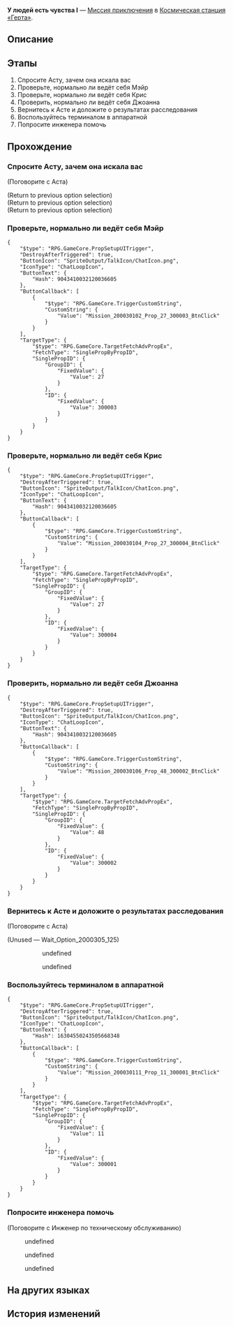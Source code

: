 {{Дополнить|Диалоги.}}
{{Миссия Инфобокс
|id              = 2000301
|Название        = 
|Изображение     = Миссия Освоения У людей есть чувства I.png
|Тип             = Миссия приключения
|События         = 
|Глава           = 
|Условия         = 
* Завершена [[Миссия приключения]] ''[[Дорога возрождения]]''
* Завершена [[Миссия Освоения]] ''[[Долгое ожидание лезвия клинка]]''
* Достигните [[Уровень Освоения|Уровня Освоения]] 11
|Персонажи       = Аста; Джоанна; Инженер по техническому обслуживанию; Исследователь Отдела откровений; Крис; Мэйр; Первопроходец; Спокойный исследователь из Отдела медицины; Удивлённый исследователь Отдела прикладных искусств
|СтартЛокация    = [[Космическая станция «Герта»]] — [[Главная контрольная зона]]
|Локации         = Главная контрольная зона
|Предыдущая      = Дорога возрождения
|Следующая       = У людей есть чувства II
|Награды         = Опыт Освоения*100; Звёздный нефрит*30; Журнал приключений*2; Гертаreum*50; Кредиты*5 000
}}
'''У людей есть чувства I''' — [[Миссия приключения]] в [[Космическая станция «Герта»]].

==Описание==
{{Описание|Диковина под названием Ракушка-смешнявка поражена мем-вирусом и теперь распространяет по космической станции демотивирующие высказывания. Аста просит вас найти источник вируса.<br />Вы проверяете историю поиска Мэйр и понимаете, что она просто невинная любительница кошек.}}

==Этапы==
# Спросите Асту, зачем она искала вас
# Проверьте, нормально ли ведёт себя Мэйр
# Проверьте, нормально ли ведёт себя Крис
# Проверить, нормально ли ведёт себя Джоанна
# Вернитесь к Асте и доложите о результатах расследования
# Воспользуйтесь терминалом в аппаратной
# Попросите инженера помочь

==Прохождение==
{{Дополнить}}

===Спросите Асту, зачем она искала вас===
{{Описание миссии|локация=Главная контрольная зона|Диковина под названием Ракушка-смешнявка поражена мем-вирусом и теперь распространяет по космической станции демотивирующие высказывания. Аста просит вас найти источник вируса.<br />Кто из троих подозреваемых стоит за этим фарсом?}}
{{Диалог Начало}}

;(Поговорите с Аста)
<!--Unknown TalkSentence: 200030103-->
;(Return to previous option selection)
;(Return to previous option selection)
;(Return to previous option selection)
{{Диалог Конец}}

===Проверьте, нормально ли ведёт себя Мэйр===
{{Диалог Начало}}
:<!--0.5-second delay-->
<pre>{
	"$type": "RPG.GameCore.PropSetupUITrigger",
	"DestroyAfterTriggered": true,
	"ButtonIcon": "SpriteOutput/TalkIcon/ChatIcon.png",
	"IconType": "ChatLoopIcon",
	"ButtonText": {
		"Hash": 9043410032120036605
	},
	"ButtonCallback": [
		{
			"$type": "RPG.GameCore.TriggerCustomString",
			"CustomString": {
				"Value": "Mission_200030102_Prop_27_300003_BtnClick"
			}
		}
	],
	"TargetType": {
		"$type": "RPG.GameCore.TargetFetchAdvPropEx",
		"FetchType": "SinglePropByPropID",
		"SinglePropID": {
			"GroupID": {
				"FixedValue": {
					"Value": 27
				}
			},
			"ID": {
				"FixedValue": {
					"Value": 300003
				}
			}
		}
	}
}</pre>
{{Диалог Конец}}

===Проверьте, нормально ли ведёт себя Крис===
{{Диалог Начало}}
:<!--0.5-second delay-->
<pre>{
	"$type": "RPG.GameCore.PropSetupUITrigger",
	"DestroyAfterTriggered": true,
	"ButtonIcon": "SpriteOutput/TalkIcon/ChatIcon.png",
	"IconType": "ChatLoopIcon",
	"ButtonText": {
		"Hash": 9043410032120036605
	},
	"ButtonCallback": [
		{
			"$type": "RPG.GameCore.TriggerCustomString",
			"CustomString": {
				"Value": "Mission_200030104_Prop_27_300004_BtnClick"
			}
		}
	],
	"TargetType": {
		"$type": "RPG.GameCore.TargetFetchAdvPropEx",
		"FetchType": "SinglePropByPropID",
		"SinglePropID": {
			"GroupID": {
				"FixedValue": {
					"Value": 27
				}
			},
			"ID": {
				"FixedValue": {
					"Value": 300004
				}
			}
		}
	}
}</pre>
{{Диалог Конец}}

===Проверить, нормально ли ведёт себя Джоанна===
{{Диалог Начало}}
:<!--0.5-second delay-->
<pre>{
	"$type": "RPG.GameCore.PropSetupUITrigger",
	"DestroyAfterTriggered": true,
	"ButtonIcon": "SpriteOutput/TalkIcon/ChatIcon.png",
	"IconType": "ChatLoopIcon",
	"ButtonText": {
		"Hash": 9043410032120036605
	},
	"ButtonCallback": [
		{
			"$type": "RPG.GameCore.TriggerCustomString",
			"CustomString": {
				"Value": "Mission_200030106_Prop_48_300002_BtnClick"
			}
		}
	],
	"TargetType": {
		"$type": "RPG.GameCore.TargetFetchAdvPropEx",
		"FetchType": "SinglePropByPropID",
		"SinglePropID": {
			"GroupID": {
				"FixedValue": {
					"Value": 48
				}
			},
			"ID": {
				"FixedValue": {
					"Value": 300002
				}
			}
		}
	}
}</pre>
<!--Unknown TalkSentence: 200030213-->
<!--Unknown TalkSentence: 200030214-->
<!--Unknown TalkSentence: 200030215-->
<!--Unknown TalkSentence: 200030316-->
<!--Unknown TalkSentence: 200030317-->
<!--Unknown TalkSentence: 200030414-->
<!--Unknown TalkSentence: 200030415-->
{{Диалог Конец}}

===Вернитесь к Асте и доложите о результатах расследования===
{{Описание миссии|локация=Главная контрольная зона|Опросив троих подозреваемых, вы отмечаете про себя что-то неправильное в их поведении, а потом возвращаетесь к Асте. Но обдумывав всё, вы задаётесь вопросом: действительно ли это поможет определить того, кто заражён?}}
{{Диалог Начало}}

;(Поговорите с Аста)
<!--Unknown TalkSentence: 200030503-->
<!--Unknown TalkSentence: 200030508-->
<!--Unknown TalkSentence: 200030509-->
;(Unused &mdash; Wait_Option_2000305_125)
::{{Диалог|Стрелка}} undefined
::{{Диалог|Стрелка}} undefined
<!--Unknown TalkSentence: 200030505-->
:<!--Unknown TalkSentence: 200030508-->
:<!--Unknown TalkSentence: 200030509-->
{{Диалог Конец}}

===Воспользуйтесь терминалом в аппаратной===
{{Описание миссии|локация=Зона поддержки|Основываясь на результатах расследования, вы с Астой не можете сказать, кто заражён. Находясь в безвыходном положении, Аста временно открывает для вас терминал, в котором можно проверить данные обо всех, кто находится на космической станции...}}
{{Диалог Начало}}
:<!--0.5-second delay-->
<pre>{
	"$type": "RPG.GameCore.PropSetupUITrigger",
	"DestroyAfterTriggered": true,
	"ButtonIcon": "SpriteOutput/TalkIcon/ChatIcon.png",
	"IconType": "ChatLoopIcon",
	"ButtonText": {
		"Hash": 16304550243505668348
	},
	"ButtonCallback": [
		{
			"$type": "RPG.GameCore.TriggerCustomString",
			"CustomString": {
				"Value": "Mission_200030111_Prop_11_300001_BtnClick"
			}
		}
	],
	"TargetType": {
		"$type": "RPG.GameCore.TargetFetchAdvPropEx",
		"FetchType": "SinglePropByPropID",
		"SinglePropID": {
			"GroupID": {
				"FixedValue": {
					"Value": 11
				}
			},
			"ID": {
				"FixedValue": {
					"Value": 300001
				}
			}
		}
	}
}</pre>
{{Диалог Конец}}

===Попросите инженера помочь===
{{Описание миссии|локация=Зона поддержки|Сообщение об ошибке, прыгающее на экране терминала, как будто насмехается над вами. К счастью, Аста уже пригласила инженера, который следит за работой аппаратной. Пришло время попросить его проверить терминал.}}
{{Диалог Начало}}

;(Поговорите с Инженер по техническому обслуживанию)
<!--Unknown TalkSentence: 200030605-->
<!--Unknown TalkSentence: 200030606-->
<!--Unknown TalkSentence: 200030607-->
:{{Диалог|Стрелка}} undefined
:{{Диалог|Стрелка}} undefined
:{{Диалог|Стрелка}} undefined
{{Диалог Конец}}

==На других языках==
{{На других языках
|en   = Sensitive Beings (I)
|zhs  = 人非草木•其一
|zht  = 人非草木•其一
|ja   = 人非木石・その1
|ko   = 인간은 감정의 동물•1
|es   = Seres sensibles: parte I
|fr   = Êtres sensibles (I)
|ru   = У людей есть чувства I
|th   = มนุษย์ก็มีหัวจิตหัวใจ 1
|vi   = Người Không Phải Cây Cỏ-1
|de   = Empfindsame Wesen (Teil 1)
|id   = Makhluk Berperasaan (I)
|pt   = Seres Sensitivos (I)
}}

==История изменений==
{{История изменений|2.7}}

